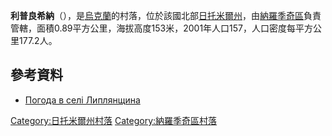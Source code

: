 {{coord|51|11|24|N|28|50|53|E|scale:30000|display=title}}

'''利普良希納'''（{{lang-uk|Липлянщина}}），是[[烏克蘭|烏克蘭]]的村落，位於該國北部[[日托米爾州|日托米爾州]]，由[[納羅季奇區|納羅季奇區]]負責管轄，面積0.89平方公里，海拔高度153米，2001年人口157，人口密度每平方公里177.2人。

==參考資料== 
* [http://weather.in.ua/ua/zhitomirskaja/13374 Погода в селі Липлянщина]{{Wayback|url=http://weather.in.ua/ua/zhitomirskaja/13374 |date=20111219144913 }}

{{DEFAULTSORT:Липлянщина}}
[[Category:日托米爾州村落|Category:日托米爾州村落]]
[[Category:納羅季奇區村落|Category:納羅季奇區村落]]


{{Zhytomyr-geo-stub}}
